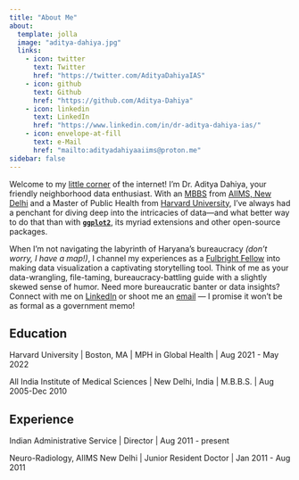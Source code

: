 ```yaml
---
title: "About Me"
about:
  template: jolla
  image: "aditya-dahiya.jpg"
  links:
    - icon: twitter
      text: Twitter
      href: "https://twitter.com/AdityaDahiyaIAS"
    - icon: github
      text: Github
      href: "https://github.com/Aditya-Dahiya"
    - icon: linkedin
      text: LinkedIn
      href: "https://www.linkedin.com/in/dr-aditya-dahiya-ias/"
    - icon: envelope-at-fill
      text: e-Mail
      href: "mailto:adityadahiyaaiims@proton.me"
sidebar: false
---
```


Welcome to my [little corner](https://aditya-dahiya.github.io/) of the internet! I’m Dr. Aditya Dahiya, your friendly neighborhood data enthusiast. With an [MBBS](https://www.scribd.com/document/52499148/Hybrid-Hues-Final) from [AIIMS, New Delhi](https://www.aiims.edu/index.php/en) and a Master of Public Health from [Harvard University](https://www.harvard.edu/), I’ve always had a penchant for diving deep into the intricacies of data—and what better way to do that than with [**`ggplot2`**](https://ggplot2.tidyverse.org/), its myriad extensions and other open-source packages.

When I’m not navigating the labyrinth of Haryana's bureaucracy *(don’t worry, I have a map!)*, I channel my experiences as a [Fulbright Fellow](https://www.usief.org.in/Fellowships/Fulbright-Nehru-Master-Fellowships.aspx) into making data visualization a captivating storytelling tool. Think of me as your data-wrangling, file-taming, bureaucracy-battling guide with a slightly skewed sense of humor. Need more bureaucratic banter or data insights? Connect with me on [LinkedIn](https://www.linkedin.com/in/dr-aditya-dahiya-ias/) or shoot me an [email](mailto:%20adityadahiyaaiims@proton.me) — I promise it won't be as formal as a government memo!

## Education

Harvard University \| Boston, MA \| MPH in Global Health \| Aug 2021 - May 2022

All India Institute of Medical Sciences \| New Delhi, India \| M.B.B.S. \| Aug 2005-Dec 2010

## Experience

Indian Administrative Service \| Director \| Aug 2011 - present

Neuro-Radiology, AIIMS New Delhi \| Junior Resident Doctor \| Jan 2011 - Aug 2011
